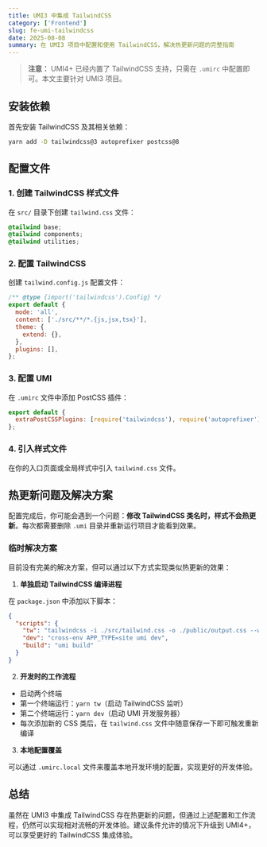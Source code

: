 ```yaml
---
title: UMI3 中集成 TailwindCSS
category: ['Frontend']
slug: fe-umi-tailwindcss
date: 2025-08-08
summary: 在 UMI3 项目中配置和使用 TailwindCSS，解决热更新问题的完整指南
---
```


> **注意：** UMI4+ 已经内置了 TailwindCSS 支持，只需在 `.umirc` 中配置即可。本文主要针对 UMI3 项目。

## 安装依赖

首先安装 TailwindCSS 及其相关依赖：

```bash
yarn add -D tailwindcss@3 autoprefixer postcss@8
```

## 配置文件

### 1. 创建 TailwindCSS 样式文件

在 `src/` 目录下创建 `tailwind.css` 文件：

```css
@tailwind base;
@tailwind components;
@tailwind utilities;
```

### 2. 配置 TailwindCSS

创建 `tailwind.config.js` 配置文件：

```js
/** @type {import('tailwindcss').Config} */
export default {
  mode: 'all',
  content: ['./src/**/*.{js,jsx,tsx}'],
  theme: {
    extend: {},
  },
  plugins: [],
};
```

### 3. 配置 UMI

在 `.umirc` 文件中添加 PostCSS 插件：

```js
export default {
  extraPostCSSPlugins: [require('tailwindcss'), require('autoprefixer')],
};
```

### 4. 引入样式文件

在你的入口页面或全局样式中引入 `tailwind.css` 文件。

## 热更新问题及解决方案

配置完成后，你可能会遇到一个问题：**修改 TailwindCSS 类名时，样式不会热更新**。每次都需要删除 `.umi` 目录并重新运行项目才能看到效果。

### 临时解决方案

目前没有完美的解决方案，但可以通过以下方式实现类似热更新的效果：

1. **单独启动 TailwindCSS 编译进程**

在 `package.json` 中添加以下脚本：

```json
{
  "scripts": {
    "tw": "tailwindcss -i ./src/tailwind.css -o ./public/output.css --watch",
    "dev": "cross-env APP_TYPE=site umi dev",
    "build": "umi build"
  }
}
```

2. **开发时的工作流程**

- 启动两个终端
- 第一个终端运行：`yarn tw`（启动 TailwindCSS 监听）
- 第二个终端运行：`yarn dev`（启动 UMI 开发服务器）
- 每次添加新的 CSS 类后，在 `tailwind.css` 文件中随意保存一下即可触发重新编译

3. **本地配置覆盖**

可以通过 `.umirc.local` 文件来覆盖本地开发环境的配置，实现更好的开发体验。

## 总结

虽然在 UMI3 中集成 TailwindCSS 存在热更新的问题，但通过上述配置和工作流程，仍然可以实现相对流畅的开发体验。建议条件允许的情况下升级到 UMI4+，可以享受更好的 TailwindCSS 集成体验。
